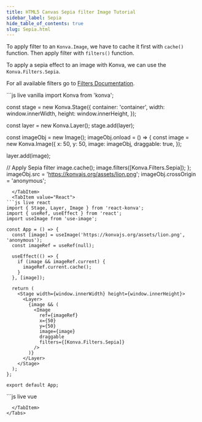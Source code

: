 ```yaml
---
title: HTML5 Canvas Sepia filter Image Tutorial
sidebar_label: Sepia
hide_table_of_contents: true
slug: Sepia.html
---
```


To apply filter to an `Konva.Image`, we have to cache it first with `cache()`
function. Then apply filter with `filters()` function.

To apply a sepia effect to an image with Konva, we can use the `Konva.Filters.Sepia`.

For all available filters go to [Filters Documentation](/api/Konva.Filters.html).


<Tabs>
  <TabItem value="Vanilla" default>
```js live vanilla
import Konva from 'konva';

const stage = new Konva.Stage({
  container: 'container',
  width: window.innerWidth,
  height: window.innerHeight,
});

const layer = new Konva.Layer();
stage.add(layer);

const imageObj = new Image();
imageObj.onload = () => {
  const image = new Konva.Image({
    x: 50,
    y: 50,
    image: imageObj,
    draggable: true,
  });

  layer.add(image);

  // Apply Sepia filter
  image.cache();
  image.filters([Konva.Filters.Sepia]);
};
imageObj.src = 'https://konvajs.org/assets/lion.png';
imageObj.crossOrigin = 'anonymous';
```
  </TabItem>
  <TabItem value="React">
```js live react
import { Stage, Layer, Image } from 'react-konva';
import { useRef, useEffect } from 'react';
import useImage from 'use-image';

const App = () => {
  const [image] = useImage('https://konvajs.org/assets/lion.png', 'anonymous');
  const imageRef = useRef(null);

  useEffect(() => {
    if (image && imageRef.current) {
      imageRef.current.cache();
    }
  }, [image]);

  return (
    <Stage width={window.innerWidth} height={window.innerHeight}>
      <Layer>
        {image && (
          <Image
            ref={imageRef}
            x={50}
            y={50}
            image={image}
            draggable
            filters={[Konva.Filters.Sepia]}
          />
        )}
      </Layer>
    </Stage>
  );
};

export default App;
```
  </TabItem>
  <TabItem value="Vue">
```js live vue
<template>
  <v-stage :config="stageSize">
    <v-layer>
      <v-image
        v-if="image"
        ref="imageNode"
        :config="{
          x: 50,
          y: 50,
          image: image,
          draggable: true,
          filters: [Konva.Filters.Sepia],
        }"
      />
    </v-layer>
  </v-stage>
</template>

<script setup>
import { ref, watch, nextTick } from 'vue';
import { useImage } from 'vue-konva';
import Konva from 'konva';
const stageSize = {
  width: window.innerWidth,
  height: window.innerHeight,
};

const imageNode = ref(null);
const [image] = useImage('https://konvajs.org/assets/lion.png', 'anonymous');

watch(image, async (newImage) => {
  if (newImage) {
    await nextTick();
    imageNode.value.getNode().cache();
  }
});
</script>
```
  </TabItem>
</Tabs>

